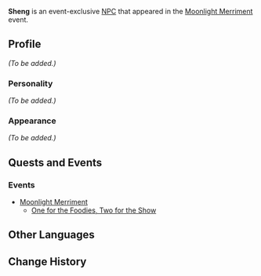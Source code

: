 {{Meta
<!-- Remove this template after adding the missing info -->
|missing_NPC_profile  = yes
}}
{{Character Infobox
|type             = Event NPC
|image            = NPC Sheng.png
|region           = Liyue
}}
'''Sheng''' {{Lang|zh=阿升|zh_rm=Ā Shēng}} is an event-exclusive [[NPC]] that appeared in the [[Moonlight Merriment]] event.

==Profile==
<!-- detailed story/lore information goes here -->
''(To be added.)''

===Personality===
''(To be added.)''

===Appearance===
''(To be added.)''

==Quests and Events==
===Events===
* [[Moonlight Merriment]]
** [[One for the Foodies, Two for the Show]]

==Other Languages==
{{Other Languages|default_hidden = 1
|en      = Sheng
|zhs     = 阿升
|zhs_rm  = Ā Shēng
|zht     = 阿升
|zht_rm  = Ā Shēng
|ja      = 阿升
|ja_rm   = A Shou{{Assumed}}
|ko      = {{tt|승|升}}우
|ko_rm   = Seung-u
|es      = Sheng
|fr      = Sheng
|ru      = Шэн
|th      = Sheng
|vi      = Sheng
|de      = Sheng
|id      = Sheng
|pt      = Sheng
}}

==Change History==
{{Change History|2.1}}